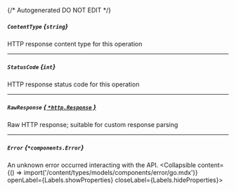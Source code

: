 {/* Autogenerated DO NOT EDIT  */}

##### `ContentType` *{`string`}*
HTTP response content type for this operation

---
##### `StatusCode` *{`int`}*
HTTP response status code for this operation

---
##### `RawResponse` [*{ `*http.Response` }*](https://pkg.go.dev/net/http#Response)
Raw HTTP response; suitable for custom response parsing

---
##### `Error` *{`*components.Error`}*
An unknown error occurred interacting with the API.
<Collapsible content={() => import('/content/types/models/components/error/go.mdx')} openLabel={Labels.showProperties} closeLabel={Labels.hideProperties}>
</Collapsible>


